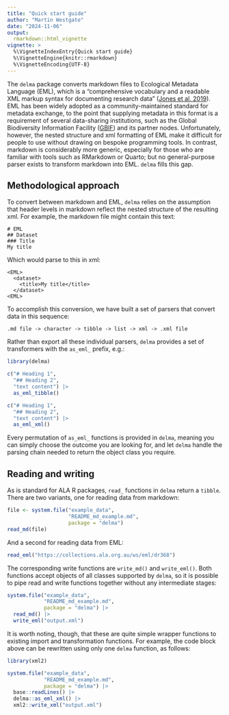 ```yaml
---
title: "Quick start guide"
author: "Martin Westgate"
date: "2024-11-06"
output:
  rmarkdown::html_vignette
vignette: >
  %\VignetteIndexEntry{Quick start guide}
  %\VignetteEngine{knitr::rmarkdown}
  %\VignetteEncoding{UTF-8}
---
```


The `delma` package converts markdown files to Ecological Metadata Language (EML),
which is a "comprehensive vocabulary and a readable XML markup syntax for 
documenting research data" 
([Jones et al. 2019](https://doi.org/10.5063/F11834T2)). EML has been widely
adopted as a community-maintained standard for metadata exchange, to the point 
that supplying metadata in this format is a requirement of several data-sharing
institutions, such as the Global Biodiversity Information Facility
([GBIF](https://gbif.org])) and its partner nodes. Unfortunately, however, the 
nested structure and xml formatting of EML make it difficult for people to use
without drawing on bespoke programming tools. In contrast, markdown is 
considerably more generic, especially for those who are familiar with tools such 
as RMarkdown or Quarto; but no general-purpose parser exists to transform 
markdown into EML. `delma` fills this gap.

## Methodological approach

To convert between markdown and EML, `delma` relies on the assumption that 
header levels in markdown reflect the nested structure of the resulting xml. For
example, the markdown file might contain this text:

```
# EML
## Dataset
### Title
My title
```

Which would parse to this in xml:
```
<EML>
  <dataset>
    <title>My title</title>
  </dataset>
<EML>
```

To accomplish this conversion, we have built a set of parsers that convert
data in this sequence:

```
.md file -> character -> tibble -> list -> xml -> .xml file
```

Rather than export all these individual parsers, `delma` provides a set of
transformers with the `as_eml_` prefix, e.g.:

```r
library(delma)

c("# Heading 1", 
  "## Heading 2",
  "text content") |>
  as_eml_tibble()

c("# Heading 1", 
  "## Heading 2",
  "text content") |>
  as_eml_xml()
```

Every permutation of `as_eml_` functions is provided in `delma`, meaning you can 
simply choose the outcome you are looking for, and let `delma` handle the 
parsing chain needed to return the object class you require.

## Reading and writing

As is standard for ALA R packages, `read_` functions in `delma` return a `tibble`.
There are two variants, one for reading data from markdown:

```r
file <- system.file("example_data", 
                    "README_md_example.md", 
                    package = "delma")
read_md(file)
```

And a second for reading data from EML:

```r
read_eml("https://collections.ala.org.au/ws/eml/dr368")
```

The corresponding write functions are `write_md()` and `write_eml()`. Both
functions accept objects of all classes supported by `delma`, so it is possible 
to pipe read and write functions together without any intermediate stages:

```r
system.file("example_data", 
            "README_md_example.md", 
            package = "delma") |>
  read_md() |>
  write_eml("output.xml")
```

It is worth noting, though, that these are quite simple wrapper functions to 
existing import and transformation functions. For example, the code block above
can be rewritten using only one `delma` function, as follows:

```r
library(xml2)

system.file("example_data", 
            "README_md_example.md", 
            package = "delma") |>
  base::readLines() |>
  delma::as_eml_xml() |>
  xml2::write_xml("output.xml")
```
